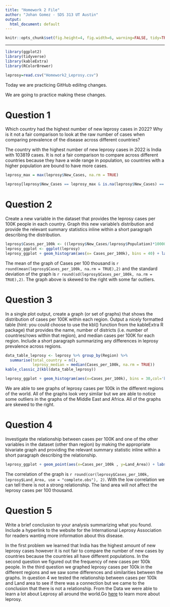 ---
title: "Homework 2 File"
author: "Johan Gomez - SDS 313 UT Austin"
output:
  html_document: default
---

```{r global_options, echo=FALSE}
knitr::opts_chunk$set(fig.height=4, fig.width=6, warning=FALSE, tidy=TRUE, echo=FALSE, tidy.opts=list(width.cutoff=60))
```

------------------------------------------------------------------------

```{r libraries, include=FALSE}
library(ggplot2)
library(tidyverse)
library(kableExtra)
library(RColorBrewer)
```

```{r}
leprosy=read.csv("Homework2_Leprosy.csv")

```
Today we are practicing GitHub ediitng changes. 

We are going to practice making these changes. 

# **Question 1**

Which country had the highest number of new leprosy cases in 2022? Why is it not a fair comparison to look at the raw number of cases when comparing prevalence of the disease across different countries?

The country with the highest number of new leprosy cases in 2022 is India with 103819 cases. It is not a fair comparison to compare across different countries because they have a wide range in population, so countries with a higher population are bound to have more cases.

```{r}
leprosy_max = max(leprosy$New_Cases, na.rm = TRUE)

leprosy[leprosy$New_Cases == leprosy_max & is.na(leprosy$New_Cases) == FALSE,]

```

# **Question 2**

Create a new variable in the dataset that provides the leprosy cases per 100K people in each country. Graph this new variable’s distribution and provide the relevant summary statistics inline within a short paragraph describing the distribution.

```{r}
leprosy$Cases_per_100k <- ((leprosy$New_Cases/leprosy$Population)*100000)
leprosy_ggplot <- ggplot(leprosy)
leprosy_ggplot + geom_histogram(aes(x= Cases_per_100k), bins = 40) + labs( title = 'Leprosy Cases per 100k', x='Cases per 100k', y='Frequency')

```

The mean of the graph of Cases per 100 thousand is `r round(mean(leprosy$Cases_per_100k, na.rm = TRUE),2)` and the standard deviation of the graph is `r round(sd(leprosy$Cases_per_100k, na.rm = TRUE),2)`. The graph above is skewed to the right with some far outliers.

# **Question 3**

In a single plot output, create a graph (or set of graphs) that shows the distribution of cases per 100K within each region. Output a nicely formatted table (hint: you could choose to use the kbl() function from the kableExtra R package) that provides the name, number of districts (i.e. number of countries/rows within that region), and median cases per 100K for each region. Include a short paragraph summarizing any differences in leprosy prevalence across regions.

```{r}
data_table_leprosy <- leprosy %>% group_by(Region) %>% 
  summarise(total_country = n(),
            leprosy_median = median(Cases_per_100k, na.rm = TRUE))
kable_classic_2(kbl(data_table_leprosy))

leprosy_ggplot + geom_histogram(aes(x=Cases_per_100k), bins = 30,col='black',fill='dark red')  + labs(title='Leprosy Cases by Region',x='Leprosy Cases per 100k',y='Frequency') + theme(legend.position='bottom') + scale_fill_brewer(type='qual',palette=2) + facet_wrap(~Region)

```

We are able to see graphs of leprosy cases per 100k in the different regions of the world. All of the graphs look very similar but we are able to notice some outliers in the graphs of the Middle East and Africa. All of the graphs are skewed to the right.

# **Question 4**

Investigate the relationship between cases per 100K and one of the other variables in the dataset (other than region) by making the appropriate bivariate graph and providing the relevant summary statistic inline within a short paragraph describing the relationship.

```{r}
leprosy_ggplot + geom_point(aes(x=Cases_per_100k , y=Land_Area)) + labs(title='Relationship of Leprosy cases vs Land area', x='Leprosy Cases (per 100k) ', y='Land Area')

```

The correlation of the graph is `r round(cor(leprosy$Cases_per_100k, leprosy$Land_Area, use = "complete.obs"), 2)`. With the low correlation we can tell there is not a strong relationship. The land area will not affect the leprosy cases per 100 thousand.

# **Question 5**

Write a brief conclusion to your analysis summarizing what you found. Include a hyperlink to the website for the International Leprosy Association for readers wanting more information about this disease.

In the first problem we learned that India has the highest amount of new leprosy cases however it is not fair to compare the number of new cases by countries because the countries all have different populations. In the second question we figured out the frequency of new cases per 100k people. In the third question we graphed leprosy cases per 100k in the different regions and we saw some differences and similarities between the graphs. In question 4 we tested the relationship between cases per 100k and Land area to see if there was a connection but we came to the conclusion that there is not a relationship. From the Data we were able to learn a lot about Leprosy all around the world.Go [here](https://leprosyhistory.org/) to learn more about leprosy.

```{r}

```
